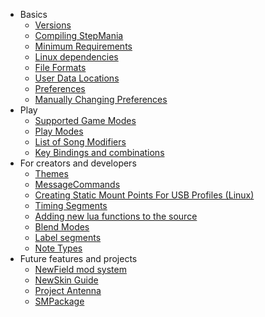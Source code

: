 * Basics
** [[Versions]]
** [[Compiling StepMania]]
** [[Minimum Requirements]]
** [[Linux dependencies]]
** [[File Formats]]
** [[User Data Locations]]
** [[Preferences.ini|Preferences]]
** [[Manually Changing Preferences]]
* Play
** [[Supported Game Modes]]
** [[Play Modes]]
** [[List of Song Modifiers]]
** [[Key Bindings and combinations]]
* For creators and developers
** [[Theming|Themes]]
** [[MessageCommands]]
** [[Creating Static Mount Points For USB Profiles (Linux)]]
** [[Timing Segments]]
** [[Adding new lua functions to the source]]
** [[Blend Modes]]
** [[Label segments]]
** [[Note Types]]
* Future features and projects
** [[NewField mod system]]
** [[NewSkin Guide]]
** [[Project Antenna]]
** [[SMPackage]]